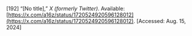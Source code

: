 \[192\]	“\[No title\],” *X (formerly Twitter)*. Available: [https://x.com/a16z/status/1720524920596128012](https://x.com/a16z/status/1720524920596128012). \[Accessed: Aug. 15, 2024\]